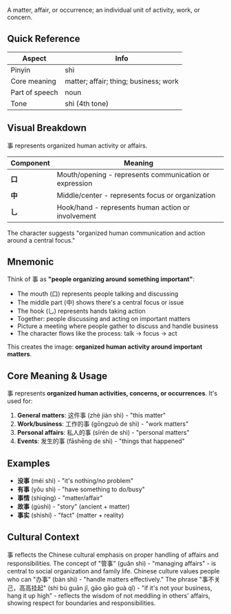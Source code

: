 A matter, affair, or occurrence; an individual unit of activity, work, or concern.

## Quick Reference

| Aspect         | Info                                  |
| -------------- | ------------------------------------- |
| Pinyin         | shì                                   |
| Core meaning   | matter; affair; thing; business; work |
| Part of speech | noun                                  |
| Tone           | shì (4th tone)                        |

## Visual Breakdown

事 represents organized human activity or affairs.

| Component | Meaning                                                |
| --------- | ------------------------------------------------------ |
| **口**    | Mouth/opening - represents communication or expression |
| **中**    | Middle/center - represents focus or organization       |
| **乚**    | Hook/hand - represents human action or involvement     |

The character suggests "organized human communication and action around a central focus."

## Mnemonic

Think of 事 as **"people organizing around something important"**:

- The mouth (口) represents people talking and discussing
- The middle part (中) shows there's a central focus or issue
- The hook (乚) represents hands taking action
- Together: people discussing and acting on important matters
- Picture a meeting where people gather to discuss and handle business
- The character flows like the process: talk → focus → act

This creates the image: **organized human activity around important matters**.

## Core Meaning & Usage

事 represents **organized human activities, concerns, or occurrences**. It's used for:

1. **General matters**: 这件事 (zhè jiàn shì) - "this matter"
2. **Work/business**: 工作的事 (gōngzuò de shì) - "work matters"
3. **Personal affairs**: 私人的事 (sīrén de shì) - "personal matters"
4. **Events**: 发生的事 (fāshēng de shì) - "things that happened"

## Examples

- **没事** (méi shì) - "it's nothing/no problem"
- **有事** (yǒu shì) - "have something to do/busy"
- **事情** (shìqíng) - "matter/affair"
- **故事** (gùshì) - "story" (ancient + matter)
- **事实** (shìshí) - "fact" (matter + reality)

## Cultural Context

事 reflects the Chinese cultural emphasis on proper handling of affairs and responsibilities. The
concept of "管事" (guǎn shì) - "managing affairs" - is central to social organization and family
life. Chinese culture values people who can "办事" (bàn shì) - "handle matters effectively." The
phrase "事不关己，高高挂起" (shì bù guān jǐ, gāo gāo guà qǐ) - "if it's not your business, hang it
up high" - reflects the wisdom of not meddling in others' affairs, showing respect for boundaries
and responsibilities.

